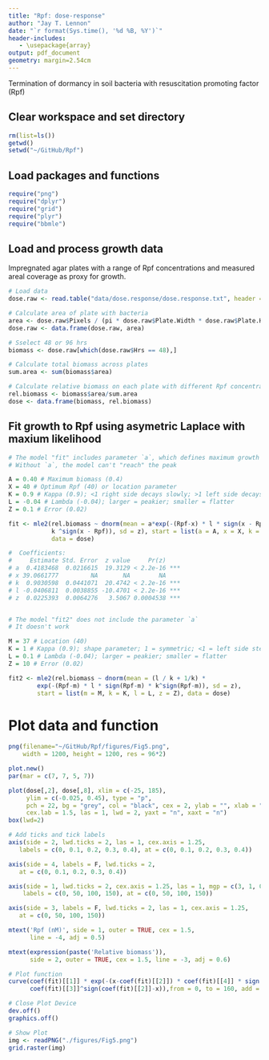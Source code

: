 ```yaml
---
title: "Rpf: dose-response"
author: "Jay T. Lennon"
date: "`r format(Sys.time(), '%d %B, %Y')`"
header-includes:
   - \usepackage{array}
output: pdf_document
geometry: margin=2.54cm
---
```


Termination of dormancy in soil bacteria with resuscitation promoting factor (Rpf)

## Clear workspace and set directory

```r
rm(list=ls())
getwd()
setwd("~/GitHub/Rpf")
```

## Load packages and functions

```r
require("png")
require("dplyr")
require("grid")
require("plyr")
require("bbmle")
```

## Load and process growth data

Impregnated agar plates with a range of Rpf concentrations and measured areal 
coverage as proxy for growth. 

```r
# Load data
dose.raw <- read.table("data/dose.response/dose.response.txt", header = TRUE, sep="\t")

# Calculate area of plate with bacteria
area <- dose.raw$Pixels / (pi * dose.raw$Plate.Width * dose.raw$Plate.Height)
dose.raw <- data.frame(dose.raw, area)

# Sselect 48 or 96 hrs
biomass <- dose.raw[which(dose.raw$Hrs == 48),]

# Calculate total biomass across plates
sum.area <- sum(biomass$area)

# Calculate relative biomass on each plate with different Rpf concentrations
rel.biomass <- biomass$area/sum.area
dose <- data.frame(biomass, rel.biomass)
```

## Fit growth to Rpf using asymetric Laplace with maxium likelihood

```r

# The model "fit" includes parameter `a`, which defines maximum growth
# Without `a`, the model can't "reach" the peak

A = 0.40 # Maximum biomass (0.4)
X = 40 # Optimum Rpf (40) or location parameter
K = 0.9 # Kappa (0.9); <1 right side decays slowly; >1 left side decays slowly
L = -0.04 # Lambda (-0.04); larger = peakier; smaller = flatter
Z = 0.1 # Error (0.02)

fit <- mle2(rel.biomass ~ dnorm(mean = a*exp(-(Rpf-x) * l * sign(x - Rpf)* 
            k ^sign(x - Rpf)), sd = z), start = list(a = A, x = X, k = K, l = L, z = Z), 
            data = dose)

#  Coefficients:
#     Estimate Std. Error  z value     Pr(z)    
# a  0.4183468  0.0216615  19.3129 < 2.2e-16 ***
# x 39.0661777         NA       NA        NA    
# k  0.9030598  0.0441071  20.4742 < 2.2e-16 ***
# l -0.0406811  0.0038855 -10.4701 < 2.2e-16 ***
# z  0.0225393  0.0064276   3.5067 0.0004538 ***


# The model "fit2" does not include the parameter `a`
# It doesn't work

M = 37 # Location (40)
K = 1 # Kappa (0.9); shape parameter; 1 = symmetric; <1 = left side steep, >1 right side steeper
L = 0.1 # Lambda (-0.04); larger = peakier; smaller = flatter
Z = 10 # Error (0.02)

fit2 <- mle2(rel.biomass ~ dnorm(mean = (l / k + 1/k) * 
        exp(-(Rpf-m) * l * sign(Rpf-m) * k^sign(Rpf-m)), sd = z),
        start = list(m = M, k = K, l = L, z = Z), data = dose)
```

# Plot data and function

```r
png(filename="~/GitHub/Rpf/figures/Fig5.png",
    width = 1200, height = 1200, res = 96*2) 

plot.new()
par(mar = c(7, 7, 5, 7))

plot(dose[,2], dose[,8], xlim = c(-25, 185), 
     ylim = c(-0.025, 0.45), type = "p", 
     pch = 22, bg = "grey", col = "black", cex = 2, ylab = "", xlab = "", 
     cex.lab = 1.5, las = 1, lwd = 2, yaxt = "n", xaxt = "n")
box(lwd=2)

# Add ticks and tick labels
axis(side = 2, lwd.ticks = 2, las = 1, cex.axis = 1.25, 
   labels = c(0, 0.1, 0.2, 0.3, 0.4), at = c(0, 0.1, 0.2, 0.3, 0.4))

axis(side = 4, labels = F, lwd.ticks = 2, 
   at = c(0, 0.1, 0.2, 0.3, 0.4))

axis(side = 1, lwd.ticks = 2, cex.axis = 1.25, las = 1, mgp = c(3, 1, 0),
    labels = c(0, 50, 100, 150), at = c(0, 50, 100, 150))

axis(side = 3, labels = F, lwd.ticks = 2, las = 1, cex.axis = 1.25, 
   at = c(0, 50, 100, 150))

mtext('Rpf (nM)', side = 1, outer = TRUE, cex = 1.5, 
      line = -4, adj = 0.5)

mtext(expression(paste('Relative biomass')), 
      side = 2, outer = TRUE, cex = 1.5, line = -3, adj = 0.6)

# Plot function
curve(coef(fit)[[1]] * exp(-(x-coef(fit)[[2]]) * coef(fit)[[4]] * sign(coef(fit)[[2]] - x) * 
      coef(fit)[[3]]^sign(coef(fit)[[2]]-x)),from = 0, to = 160, add = TRUE, lty = 2, lwd = 2.5)

# Close Plot Device
dev.off()
graphics.off()

# Show Plot
img <- readPNG("./figures/Fig5.png")
grid.raster(img)
```

